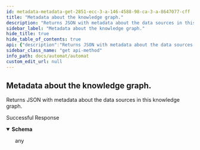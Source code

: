 ```yaml
---
id: metadata-metadata-get-2851-ecc-3-a-146-4588-98-ca-3-a-8647077-cff
title: "Metadata about the knowledge graph."
description: "Returns JSON with metadata about the data sources in this knowledge graph."
sidebar_label: "Metadata about the knowledge graph."
hide_title: true
hide_table_of_contents: true
api: {"description":"Returns JSON with metadata about the data sources in this knowledge graph.","operationId":"metadata_metadata_get-2851ecc3-a146-4588-98ca-3a8647077cff","responses":{"200":{"description":"Successful Response","content":{"application/json":{"schema":{"title":"Response Metadata Metadata Get"}}}}},"tags":["hmdb"],"method":"get","path":"/hmdb/metadata","servers":[{"url":"https://automat.renci.org"}],"info":{"title":"Automat","version":"2.0","termsOfService":"http://loading"},"postman":{"name":"Metadata about the knowledge graph.","description":{"content":"Returns JSON with metadata about the data sources in this knowledge graph.","type":"text/plain"},"url":{"path":["hmdb","metadata"],"host":["{{baseUrl}}"],"query":[],"variable":[]},"header":[{"key":"Accept","value":"application/json"}],"method":"GET"}}
sidebar_class_name: "get api-method"
info_path: docs/automat/automat
custom_edit_url: null
---
```



## Metadata about the knowledge graph.



Returns JSON with metadata about the data sources in this knowledge graph.

<div><ApiTabs><TabItem label={"200"} value={"200"}><div>

Successful Response

</div><div><MimeTabs schemaType={"response"}><TabItem label={"application/json"} value={"application/json"}><SchemaTabs><TabItem label={"Schema"} value={"Schema"}><details style={{}} data-collapsed={false} open={true}><summary style={{"textAlign":"left"}}><strong>Schema</strong></summary><div style={{"textAlign":"left","marginLeft":"1rem"}}></div><ul style={{"marginLeft":"1rem"}}>any</ul></details></TabItem></SchemaTabs></TabItem></MimeTabs></div></TabItem></ApiTabs></div>
      